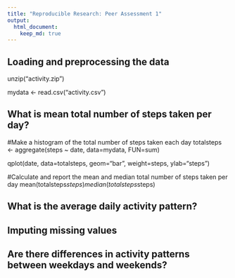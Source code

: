 ```yaml
---
title: "Reproducible Research: Peer Assessment 1"
output: 
  html_document:
    keep_md: true
---
```



## Loading and preprocessing the data

unzip("activity.zip")

mydata <- read.csv("activity.csv")

## What is mean total number of steps taken per day?
#Make a histogram of the total number of steps taken each day
totalsteps <- aggregate(steps ~ date, data=mydata, FUN=sum)

qplot(date, data=totalsteps, geom="bar", weight=steps, ylab="steps")


#Calculate and report the mean and median total number of steps taken per day
mean(totalsteps$steps)
median(totalsteps$steps)

## What is the average daily activity pattern?



## Imputing missing values



## Are there differences in activity patterns between weekdays and weekends?
